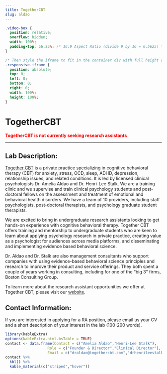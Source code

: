 ```yaml
---
title: TogetherCBT
slug: aldao
---
```


```css
.video-box {
  position: relative;
  overflow: hidden;
  width: 100%;
  padding-top: 56.25%; /* 16:9 Aspect Ratio (divide 9 by 16 = 0.5625) */
}

/* Then style the iframe to fit in the container div with full height and width */
.responsive-iframe {
  position: absolute;
  top: 0;
  left: 0;
  bottom: 0;
  right: 0;
  width: 100%;
  height: 100%;
}
```

# TogetherCBT

<span style="color:red">
**TogetherCBT is not currently seeking research assistants**
</span>


***

## Lab Description:

[Together CBT](https://www.togethercbt.com/) is a private practice specializing in cognitive behavioral therapy (CBT) for anxiety, stress, OCD, sleep, ADHD, depression, relationship issues, and related conditions. It is led by licensed clinical psychologists Dr. Amelia Aldao and Dr. Henri-Lee Stalk. We are a training clinic and we supervise and train clinical psychology students and post-doctoral fellows on the assessment and treatment of emotional and behavioral health disorders. We have a team of 10 providers, including staff psychologists, post-doctoral therapists, and psychology graduate student therapists. 

We are excited to bring in undergraduate research assistants looking to get hands-on experience with cognitive behavioral therapy. Together CBT offers training and mentorship to undergraduate students who are keen to learn about applying psychology research in private practice, creating value as a psychologist for audiences across media platforms, and disseminating and implementing evidence based behavioral science.

Dr. Aldao and Dr. Stalk are also management consultants who support companies with using evidence-based behavioral science principles and research to improve their product and service offerings. They both spent a couple of years working in consulting, including for one of the “big 3” firms, Boston Consulting Group.

To learn more about the research assistant opportunities we offer at Together CBT, please visit our [website](https://www.togethercbt.com/undergrad).

## Contact Information:

If you are interested in applying for a RA position, please email us your CV and a short description of your interest in the lab (100-200 words).

```r
library(kableExtra)
options(kableExtra.html.bsTable = TRUE)
contact <- data.frame(Contact = c("Amelia Aldao","Henri-Lee Stalk"),
                   Role = c("Founder & Director","Clinical Director"),
                   Email = c("draldao@togethercbt.com","drhenrileestalk@gmail.com"))
contact %>%
  kbl() %>%
  kable_material(c("striped","hover"))
                   
                   
```

